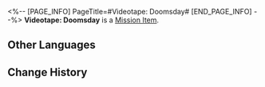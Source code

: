 <%-- [PAGE_INFO]
PageTitle=#Videotape: Doomsday#
[END_PAGE_INFO] --%>
{{Item Infobox
|id          = 140077
|image       = Item Videotape- Doomsday.png{{subst:void|<!--$UPLOAD:<<SpriteOutput/ItemFigures/113006.png>-<Item Videotape- Doomsday.png>-<Item Icons>>-->}}
|type        = Mission Item
|invCategory = Missions
|rarity      = 3
|effect      = 
|description = A videotape that recorded the intricate secrets of the space station. Its maker went the extra mile in making it secure by installing a most extraordinary security mechanism.
}}
{{Description|''"There are no reinforcements. If you can, please come back following the route we agreed on in advance. Do you copy? The intermittent sound from the cosmic radio is calling a name repeatedly. There is no reply."''}}
'''Videotape: Doomsday''' is a [[Mission Item]].

==Other Languages==
{{Other Languages
|en   = Videotape: Doomsday
|zhs  = 录像带：毁灭日
|zht  = 錄影帶：毀滅日
|ja   = ビデオテープ：破滅の日
|ko   = 녹화 테이프: 파멸의 날
|es   = Cinta de video: Día de la destrucción
|fr   = Cassette&nbsp;: Apocalypse
|ru   = Видеоплёнка: Час гибели
|th   = วิดีโอเทป: วันแห่งการทำลายล้าง
|vi   = Băng Ghi Hình: Ngày Hủy Diệt
|de   = Videoband: Tag der Zerstörung
|id   = Rekaman Video: Hari Penghancuran
|pt   = Fita Cassete: Fim dos Mundos
}}

==Change History==
{{Change History|1.0}}